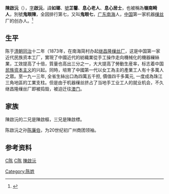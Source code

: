 '''陳啟沅'''（{{bd|1834年||1903年|catIdx=C陈}}），[[表字|字]]'''啟沅'''，諱'''如瑯'''、[[號|號]]'''芷馨'''、'''息心老人'''、'''息心居士'''，也被稱為'''嶺南畸人'''，別號'''鬼眼陳'''，全因排行第七，又叫'''鬼眼七'''，[[广东|广东]][[南海|南海]]人，[[中国|中国]]第一家机器[[缫丝|缫丝]]厂的创办人。<ref>{{Cite web|url=http://www.xinhuanet.com/mrdx/2018-08/31/c_137432506.htm|title=在首家民族资本企业诞生地,探寻"企业家精神"基因_新华每日电讯|accessdate=2018-10-26|work=www.xinhuanet.com}}</ref>

== 生平 ==
陈于[[清朝|清朝]][[咸丰_(年号)|同治]]十二年（1873年，在南海简村办起[[继昌隆缫丝厂|继昌隆缫丝厂]]，这是中国第一家近代民族资本工厂，實現了中國近代的紡織業從手工操作走向機械化的機器繅絲業，工效提高了十倍，質量也高出三分之一，大大提高了勞動生産率，标志着中国[[民族资本主义|民族资本主义]]的兴起。同時，培育了中國第一代以女工為主的產業工人有十多萬人之眾。至一九一三年, 全省生絲出口為四萬五千担, 價值四千多萬元, 一度成為珠江三角地區的工業支柱。但是由于机器缫丝挤占了当地手工业工人的就业机会，不久继昌隆缫丝厂即被捣毁，被迫迁往[[澳门|澳门]]。

== 家族 ==
陳啟沅的二兄是陳啟樞，三兄是陳啟標。

陈啟沅之孙[[陈廉伯|陈廉伯]]，为20世纪初广州商团领袖。

== 参考资料 ==
{{reflist}}

{{Authority control}}
[[category:中国企业家|C陈]]
[[category:清朝商人|C陈]]
[[category:南海人|陳啟沅]]
[[Category:陈姓|Category:陈姓]]